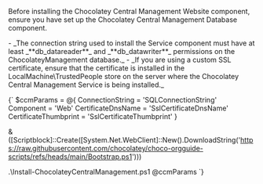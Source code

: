 
<Callout type="info">
    <p>
        Before installing the Chocolatey Central Management Website component, ensure you have set up the Chocolatey Central Management Database component.
    </p>
</Callout>

<Callout type="warning">
    <p>
        - _The connection string used to install the Service component must have at least _**db_datareader**_ and _**db_datawriter**_ permissions on the ChocolateyManagement database._
        - _If you are using a custom SSL certificate, ensure that the certificate is installed  in the LocalMachine\TrustedPeople store on the server where the Chocolatey Central Management Service is being installed._
    </p>
</Callout>

<DynamicCodeBlock language="powershell">
{`
$ccmParams = @{
    ConnectionString = 'SQLConnectionString'
    Component = 'Web'
    CertificateDnsName = 'SslCertificateDnsName'
    CertificateThumbprint = 'SslCertificateThumbprint'
}

& ([Scriptblock]::Create([System.Net.WebClient]::New().DownloadString('https://raw.githubusercontent.com/chocolatey/choco-orgguide-scripts/refs/heads/main/Bootstrap.ps1')))

.\\Install-ChocolateyCentralManagement.ps1 @ccmParams
`}
</DynamicCodeBlock>
